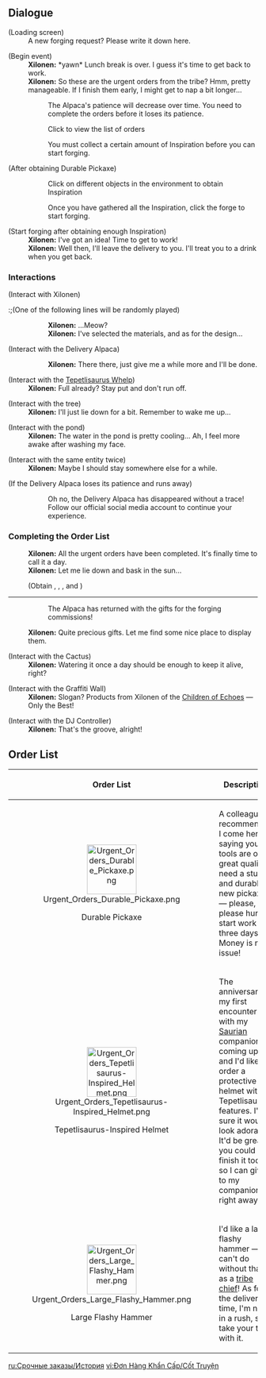 {{Event Tabs}}
==Dialogue==
{{Dialogue Start}}
;(Loading screen)
:A new forging request? Please write it down here.

;(Begin event)
:'''Xilonen:''' *yawn* Lunch break is over. I guess it's time to get back to work.
:'''Xilonen:''' So these are the urgent orders from the tribe? Hmm, pretty manageable. If I finish them early, I might get to nap a bit longer...
::The Alpaca's patience will decrease over time. You need to complete the orders before it loses its patience.

::Click to view the list of orders

::You must collect a certain amount of Inspiration before you can start forging.
;(After obtaining Durable Pickaxe)
::Click on different objects in the environment to obtain Inspiration

::Once you have gathered all the Inspiration, click the forge to start forging.

;(Start forging after obtaining enough Inspiration)
:'''Xilonen:''' I've got an idea! Time to get to work!
:'''Xilonen:''' Well then, I'll leave the delivery to you. I'll treat you to a drink when you get back.

===Interactions===
;(Interact with Xilonen)
:;(One of the following lines will be randomly played)
::'''Xilonen:''' ...Meow?
::'''Xilonen:''' I've selected the materials, and as for the design...

;(Interact with the Delivery Alpaca)
::'''Xilonen:''' There there, just give me a while more and I'll be done.

;(Interact with the [[Tepetlisaurus Whelp]])
:'''Xilonen:''' Full already? Stay put and don't run off.

;(Interact with the tree)
:'''Xilonen:''' I'll just lie down for a bit. Remember to wake me up...

;(Interact with the pond)
:'''Xilonen:''' The water in the pond is pretty cooling... Ah, I feel more awake after washing my face.

;(Interact with the same entity twice)
:'''Xilonen:''' Maybe I should stay somewhere else for a while.

;(If the Delivery Alpaca loses its patience and runs away)
::Oh no, the Delivery Alpaca has disappeared without a trace!
::Follow our official social media account to continue your experience.

===Completing the Order List===
:'''Xilonen:''' All the urgent orders have been completed. It's finally time to call it a day.
:'''Xilonen:''' Let me lie down and bask in the sun...
:;(Obtain {{Item|Primogem|x=40}}, {{Item|Mystic Enhancement Ore|x=2}}, {{Item|Prithiva Topaz Fragment|x=2}}, and {{Item|Mora|x=20,000}})
----
::The Alpaca has returned with the gifts for the forging commissions!
:'''Xilonen:''' Quite precious gifts. Let me find some nice place to display them.

;(Interact with the Cactus)
:'''Xilonen:''' Watering it once a day should be enough to keep it alive, right?

;(Interact with the Graffiti Wall)
:'''Xilonen:''' Slogan? Products from Xilonen of the [[Children of Echoes]] &mdash; Only the Best!

;(Interact with the DJ Controller)
:'''Xilonen:''' That's the groove, alright!
{{Dialogue End}}

==Order List==
{| class=wikitable
! Order List !! Description
|-
| <center>[[File:Urgent Orders Durable Pickaxe.png|100px]]</center>
<center>Durable Pickaxe</center>
| A colleague recommended I come here, saying your tools are of great quality. I need a sturdy and durable new pickaxe &mdash; please, please hurry, I start work in three days! Money is no issue!
|-
| <center>[[File:Urgent Orders Tepetlisaurus-Inspired Helmet.png|100px]]</center>
<center>Tepetlisaurus-Inspired Helmet</center>
| The anniversary of my first encounter with my [[Saurian]] companion is coming up, and I'd like to order a protective helmet with Tepetlisaurus features. I'm sure it would look adorable! It'd be great if you could finish it today so I can give it to my companion right away.
|-
| <center>[[File:Urgent Orders Large Flashy Hammer.png|100px]]</center>
<center>Large Flashy Hammer</center>
| I'd like a large flashy hammer &mdash; can't do without that as a [[Pacal|tribe chief]]! As for the delivery time, I'm not in a rush, so take your time with it.
|}

[[ru:Срочные заказы/История]]
[[vi:Đơn Hàng Khẩn Cấp/Cốt Truyện]]